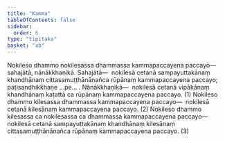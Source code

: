 ```yaml
---
title: "Kamma"
tableOfContents: false
sidebar:
  order: 6
type: "tipitaka"
basket: "ab"
---
```



<DynamicBreadcrumb />

<Division number="27">

<Paragraph number="3883">
Nokileso dhammo nokilesassa dhammassa kammapaccayena paccayo—  sahajātā, nānākkhaṇikā. <Emphasis>Sahajātā</Emphasis>—  nokilesā cetanā sampayuttakānaṃ khandhānaṃ cittasamuṭṭhānānañca rūpānaṃ kammapaccayena paccayo; paṭisandhikkhaṇe …pe… . <Emphasis>Nānākkhaṇikā</Emphasis>—  nokilesā cetanā vipākānaṃ khandhānaṃ kaṭattā ca rūpānaṃ kammapaccayena paccayo. (1)
</Paragraph>

<Paragraph number="3884">
Nokileso dhammo kilesassa dhammassa kammapaccayena paccayo—  nokilesā cetanā kilesānaṃ kammapaccayena paccayo. (2)
</Paragraph>

<Paragraph number="3885">
Nokileso dhammo kilesassa ca nokilesassa ca dhammassa kammapaccayena paccayo—  nokilesā cetanā sampayuttakānaṃ khandhānaṃ kilesānaṃ cittasamuṭṭhānānañca rūpānaṃ kammapaccayena paccayo. (3)
</Paragraph>
</Division>